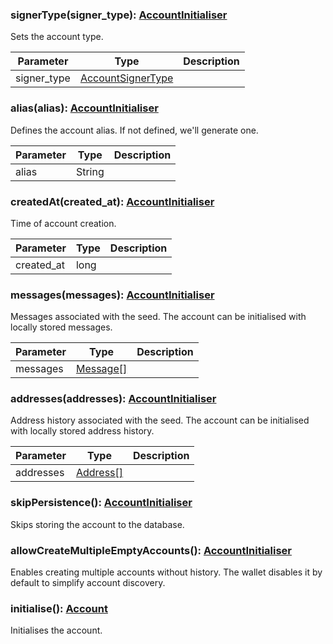 ### signerType(signer_type): [AccountInitialiser](#accountinitialiser)

Sets the account type.

| Parameter   | Type                                    | Description |
| ----------- | --------------------------------------- | ----------- |
| signer_type | [AccountSignerType](#accountsignertype) |             |

### alias(alias): [AccountInitialiser](#accountinitialiser)

Defines the account alias. If not defined, we'll generate one.

| Parameter | Type   | Description |
| --------- | ------ | ----------- |
| alias     | String |             |

### createdAt(created_at): [AccountInitialiser](#accountinitialiser)

Time of account creation.

| Parameter  | Type | Description |
| ---------- | ---- | ----------- |
| created_at | long |             |

### messages(messages): [AccountInitialiser](#accountinitialiser)

Messages associated with the seed.
The account can be initialised with locally stored messages.

| Parameter | Type                  | Description |
| --------- | --------------------- | ----------- |
| messages  | [Message[]](#message) |             |

### addresses(addresses): [AccountInitialiser](#accountinitialiser)

Address history associated with the seed.
The account can be initialised with locally stored address history.

| Parameter | Type                  | Description |
| --------- | --------------------- | ----------- |
| addresses | [Address[]](#address) |             |

### skipPersistence(): [AccountInitialiser](#accountinitialiser)

Skips storing the account to the database.

### allowCreateMultipleEmptyAccounts(): [AccountInitialiser](#accountinitialiser)

Enables creating multiple accounts without history.
The wallet disables it by default to simplify account discovery.

### initialise(): [Account](#account)

Initialises the account.
